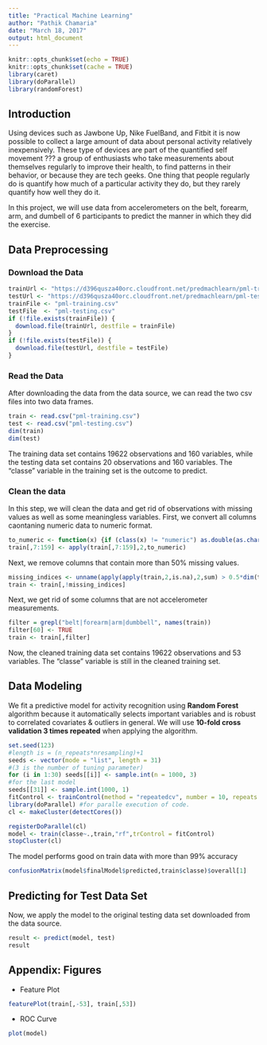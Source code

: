 ---
title: "Practical Machine Learning"
author: "Pathik Chamaria"
date: "March 18, 2017"
output: html_document
---

```{r setup, include=FALSE}
knitr::opts_chunk$set(echo = TRUE)
knitr::opts_chunk$set(cache = TRUE)
library(caret)
library(doParallel)
library(randomForest)
```

## Introduction  
Using devices such as Jawbone Up, Nike FuelBand, and Fitbit it is now possible to collect a large amount of data about personal activity relatively inexpensively. These type of devices are part of the quantified self movement ??? a group of enthusiasts who take measurements about themselves regularly to improve their health, to find patterns in their behavior, or because they are tech geeks. One thing that people regularly do is quantify how much of a particular activity they do, but they rarely quantify how well they do it.  

In this project, we will use data from accelerometers on the belt, forearm, arm, and dumbell of 6 participants to predict the manner in which they did the exercise.  


## Data Preprocessing

### Download the Data
```{r, cache = T}
trainUrl <- "https://d396qusza40orc.cloudfront.net/predmachlearn/pml-training.csv"
testUrl <- "https://d396qusza40orc.cloudfront.net/predmachlearn/pml-testing.csv"
trainFile <- "pml-training.csv"
testFile  <- "pml-testing.csv"
if (!file.exists(trainFile)) {
  download.file(trainUrl, destfile = trainFile)
}
if (!file.exists(testFile)) {
  download.file(testUrl, destfile = testFile)
}
```  
### Read the Data
After downloading the data from the data source, we can read the two csv files into two data frames.  
```{r, cache = T}
train <- read.csv("pml-training.csv")
test <- read.csv("pml-testing.csv")
dim(train)
dim(test)
```
The training data set contains 19622 observations and 160 variables, while the testing data set contains 20 observations and 160 variables. The "classe" variable in the training set is the outcome to predict. 

### Clean the data
In this step, we will clean the data and get rid of observations with missing values as well as some meaningless variables.
First, we convert all columns caontaning numeric data to numeric format. 
```{r, cache = T, warning=F}
to_numeric <- function(x) {if (class(x) != "numeric") as.double(as.character(x)) else as.double(x)}
train[,7:159] <- apply(train[,7:159],2,to_numeric)
```
Next, we remove columns that contain  more than 50% missing values.
```{r, cache = T}
missing_indices <- unname(apply(apply(train,2,is.na),2,sum) > 0.5*dim(train)[1] )
train <- train[,!missing_indices]
```  
Next, we get rid of some columns that are not accelerometer measurements.
```{r, cache = T}
filter = grepl("belt|forearm|arm|dumbbell", names(train))
filter[60] <- TRUE
train <- train[,filter]
```
Now, the cleaned training data set contains 19622 observations and 53 variables. The "classe" variable is still in the cleaned training set.


## Data Modeling
We fit a predictive model for activity recognition using **Random Forest** algorithm because it automatically selects important variables and is robust to correlated covariates & outliers in general. We will use **10-fold cross validation 3 times repeated** when applying the algorithm.  
```{r, cache = T, warning=F}
set.seed(123)
#length is = (n_repeats*nresampling)+1
seeds <- vector(mode = "list", length = 31)
#(3 is the number of tuning parameter)
for (i in 1:30) seeds[[i]] <- sample.int(n = 1000, 3)
#for the last model
seeds[[31]] <- sample.int(1000, 1)
fitControl <- trainControl(method = "repeatedcv", number = 10, repeats = 3, seed = seeds)
library(doParallel) #for paralle execution of code. 
cl <- makeCluster(detectCores())
```

```{r, cache = T, warning=F}
registerDoParallel(cl)
model <- train(classe~.,train,"rf",trControl = fitControl)
stopCluster(cl)
```
The model performs good on train data with more than 99% accuracy


```{r}
confusionMatrix(model$finalModel$predicted,train$classe)$overall[1]
```

## Predicting for Test Data Set
Now, we apply the model to the original testing data set downloaded from the data source. 
```{r, cache = T}
result <- predict(model, test)
result
```  

## Appendix: Figures
- Feature Plot  
```{r, cache = T}
featurePlot(train[,-53], train[,53])
```

- ROC Curve
```{r, cache = T}
plot(model)
```


